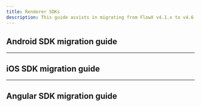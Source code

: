 ```yaml
---
title: Renderer SDKs
description: This guide assists in migrating from FlowX v4.1.x to v4.6.0.
---
```


## Android SDK migration guide 

---

## iOS SDK migration guide

---

## Angular SDK migration guide
